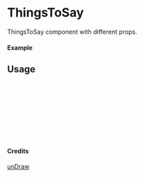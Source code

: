 
<Meta of={ThingsToSay} title="unDraw/ThingsToSay" />

# ThingsToSay

ThingsToSay component with different props.

#### Example

<Canvas of={ThingsToSay.Primary} />

## Usage

```ts
import { ThingsToSay } from "yadl-ui";

const Example = () => {
  return (
      <ThingsToSay />
  );
};

export default Example;
```

#### Credits
[unDraw](https://undraw.co/illustrations)
